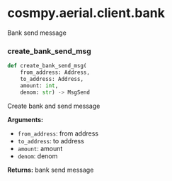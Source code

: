 # cosmpy.aerial.client.bank

Bank send message 

### create_bank_send_msg
```py
def create_bank_send_msg(
    from_address: Address, 
    to_address: Address,
    amount: int, 
    denom: str) -> MsgSend
```
Create bank and send message

**Arguments:** 
- `from_address`: from address
- `to_address`: to address
- `amount`: amount 
- `denom`: denom

**Returns:**
bank send message 